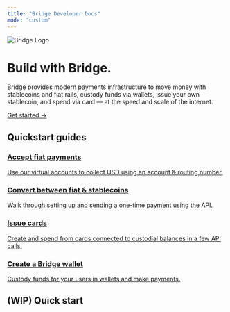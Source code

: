 ```yaml
---
title: "Bridge Developer Docs"
mode: "custom"
---
```


<div className="bg-gradient-to-b from-[#d4f2ef] via-[#f7fafc] to-white text-center text-gray-900">
<div className="max-w-4xl mx-auto px-6 pt-6 pb-4">
<img
  src="/logo/bridge_logo.png"
  alt="Bridge Logo"
  className="h-10 mb-6 select-none pointer-events-none mx-auto"
  draggable="false"
/>

<h1 className="text-4xl md:text-5xl font-light mb-4">
Build with Bridge.</h1>

<p className="text-base md:text-lg text-gray-600 tracking-wide mb-8">
Bridge provides modern payments infrastructure to move money with stablecoins and fiat rails, custody funds via wallets, issue your own stablecoin, and spend via card — at the speed and scale of the internet.

</p>

<a href="/guides/getstarted/overview" className="inline-block px-6 py-3 bg-[#15803D] text-white rounded-lg font-medium hover:bg-[#166534] transition">
Get started →

</a>

</div>

</div>

<div className="bg-white pt-8 pb-12">
<div className="max-w-6xl mx-auto px-6">
<h2 className="text-2xl font-semibold text-left mb-8">
Quickstart guides</h2>

<div className="grid sm:grid-cols-1 md:grid-cols-2 lg:grid-cols-4 gap-6 text-left">
<a href="https://bridge-727305d3.mintlify.app/guides/movemoney/virtualaccounts" className="border border-gray-200 rounded-xl p-6 hover:shadow-md transition block no-underline">
<h3 className="text-lg font-semibold mb-2 text-gray-900">
Accept fiat payments</h3>

<p className="text-sm text-gray-600">
Use our virtual accounts to collect USD using an account & routing number.

</p>

</a>

<a href="https://bridge-727305d3.mintlify.app/create-a-one-time-payment" className="border border-gray-200 rounded-xl p-6 hover:shadow-md transition block no-underline">
<h3 className="text-lg font-semibold mb-2 text-gray-900">
Convert between fiat & stablecoins</h3>

<p className="text-sm text-gray-600">
Walk through setting up and sending a one-time payment using the API.

</p>

</a>

<a href="https://bridge-727305d3.mintlify.app/guides/cards/overview" className="border border-gray-200 rounded-xl p-6 hover:shadow-md transition block no-underline">
<h3 className="text-lg font-semibold mb-2 text-gray-900">
Issue cards</h3>

<p className="text-sm text-gray-600">
Create and spend from cards connected to custodial balances in a few API calls.

</p>

</a>

<a href="https://bridge-727305d3.mintlify.app/guides/wallets/c2c" className="border border-gray-200 rounded-xl p-6 hover:shadow-md transition block no-underline">
<h3 className="text-lg font-semibold mb-2 text-gray-900">
Create a Bridge wallet</h3>

<p className="text-sm text-gray-600">
Custody funds for your users in wallets and make payments.

</p>

</a>

</div>

</div>

</div>

## (WIP) Quick start

<Card title="Testing Card Group" icon="sparkles" horizontal>
  <Card title="New Card" icon="sparkles">
    
  </Card>
  <Card title="New Card" icon="sparkles">
    
  </Card>
  <Card title="New Card" icon="sparkles">
    
  </Card>
  <Card title="New Card" icon="sparkles">
    
  </Card>
</Card>
